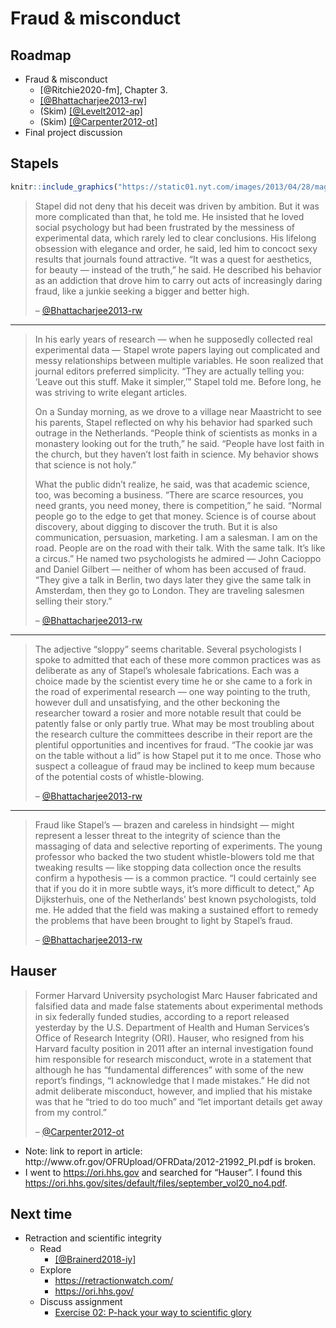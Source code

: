 # Fraud & misconduct  {-}

## Roadmap {-}

- Fraud & misconduct
    - [@Ritchie2020-fm], Chapter 3.
    - [[@Bhattacharjee2013-rw]](https://www.nytimes.com/2013/04/28/magazine/diederik-stapels-audacious-academic-fraud.html)
    - (Skim) [[@Levelt2012-ap]](https://pure.mpg.de/rest/items/item_1569964/component/file_1569966/content)
    - (Skim) [[@Carpenter2012-ot]](https://www.science.org/content/article/harvard-psychology-researcher-committed-fraud-us-investigation-concludes)
- Final project discussion

## Stapels {-}

```r
knitr::include_graphics("https://static01.nyt.com/images/2013/04/28/magazine/28stapel1/28stapel1-jumbo-v5.jpg?quality=75&auto=webp")
```

>Stapel did not deny that his deceit was driven by ambition. But it was more complicated than that, he told me. He insisted that he loved social psychology but had been frustrated by the messiness of experimental data, which rarely led to clear conclusions. His lifelong obsession with elegance and order, he said, led him to concoct sexy results that journals found attractive. “It was a quest for aesthetics, for beauty — instead of the truth,” he said. He described his behavior as an addiction that drove him to carry out acts of increasingly daring fraud, like a junkie seeking a bigger and better high.
>
>-- [@Bhattacharjee2013-rw](https://www.nytimes.com/2013/04/28/magazine/diederik-stapels-audacious-academic-fraud.html)

---

>In his early years of research — when he supposedly collected real experimental data — Stapel wrote papers laying out complicated and messy relationships between multiple variables. He soon realized that journal editors preferred simplicity. “They are actually telling you: ‘Leave out this stuff. Make it simpler,’ ” Stapel told me. Before long, he was striving to write elegant articles.
>
>On a Sunday morning, as we drove to a village near Maastricht to see his parents, Stapel reflected on why his behavior had sparked such outrage in the Netherlands. “People think of scientists as monks in a monastery looking out for the truth,” he said. “People have lost faith in the church, but they haven’t lost faith in science. My behavior shows that science is not holy.”
>
What the public didn’t realize, he said, was that academic science, too, was becoming a business. “There are scarce resources, you need grants, you need money, there is competition,” he said. “Normal people go to the edge to get that money. Science is of course about discovery, about digging to discover the truth. But it is also communication, persuasion, marketing. I am a salesman. I am on the road. People are on the road with their talk. With the same talk. It’s like a circus.” He named two psychologists he admired — John Cacioppo and Daniel Gilbert — neither of whom has been accused of fraud. “They give a talk in Berlin, two days later they give the same talk in Amsterdam, then they go to London. They are traveling salesmen selling their story.”
>
>-- [@Bhattacharjee2013-rw](https://www.nytimes.com/2013/04/28/magazine/diederik-stapels-audacious-academic-fraud.html)

---

>The adjective “sloppy” seems charitable. Several psychologists I spoke to admitted that each of these more common practices was as deliberate as any of Stapel’s wholesale fabrications. Each was a choice made by the scientist every time he or she came to a fork in the road of experimental research — one way pointing to the truth, however dull and unsatisfying, and the other beckoning the researcher toward a rosier and more notable result that could be patently false or only partly true. What may be most troubling about the research culture the committees describe in their report are the plentiful opportunities and incentives for fraud. “The cookie jar was on the table without a lid” is how Stapel put it to me once. Those who suspect a colleague of fraud may be inclined to keep mum because of the potential costs of whistle-blowing.
>
>-- [@Bhattacharjee2013-rw](https://www.nytimes.com/2013/04/28/magazine/diederik-stapels-audacious-academic-fraud.html)

---

>Fraud like Stapel’s — brazen and careless in hindsight — might represent a lesser threat to the integrity of science than the massaging of data and selective reporting of experiments. The young professor who backed the two student whistle-blowers told me that tweaking results — like stopping data collection once the results confirm a hypothesis — is a common practice. “I could certainly see that if you do it in more subtle ways, it’s more difficult to detect,” Ap Dijksterhuis, one of the Netherlands’ best known psychologists, told me. He added that the field was making a sustained effort to remedy the problems that have been brought to light by Stapel’s fraud.
>
>-- [@Bhattacharjee2013-rw](https://www.nytimes.com/2013/04/28/magazine/diederik-stapels-audacious-academic-fraud.html)

## Hauser {-}

> Former Harvard University psychologist Marc Hauser fabricated and falsified data and made false statements about experimental methods in six federally funded studies, according to a report released yesterday by the U.S. Department of Health and Human Services's Office of Research Integrity (ORI). Hauser, who resigned from his Harvard faculty position in 2011 after an internal investigation found him responsible for research misconduct, wrote in a statement that although he has "fundamental differences" with some of the new report's findings, "I acknowledge that I made mistakes." He did not admit deliberate misconduct, however, and implied that his mistake was that he "tried to do too much" and "let important details get away from my control."
>
>-- [@Carpenter2012-ot](https://www.science.org/content/article/harvard-psychology-researcher-committed-fraud-us-investigation-concludes)

- Note: link to report in article: http://www.ofr.gov/OFRUpload/OFRData/2012-21992_PI.pdf is broken.
- I went to <https://ori.hhs.gov> and searched for "Hauser". I found this <https://ori.hhs.gov/sites/default/files/september_vol20_no4.pdf>.

## Next time {-}

- Retraction and scientific integrity
    - Read
        - [[@Brainerd2018-iy]](https://doi.org/10.1126/science.aav8384)
    - Explore
        - <https://retractionwatch.com/>
        - <https://ori.hhs.gov/>
    - Discuss [assignment]{.green_assigned}
        - [Exercise 02: P-hack your way to scientific glory](#ex_p_hacking)
